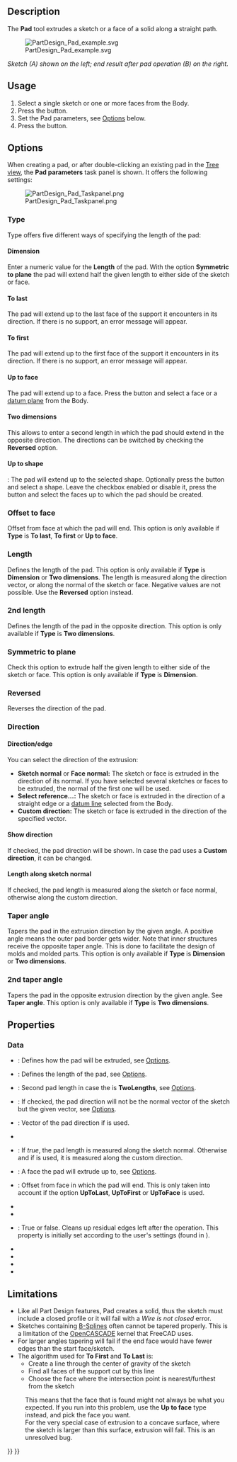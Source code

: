 <languages/>

{{Docnav
|[[PartDesign_CoordinateSystem|Create a local coordinate system]]
|[[PartDesign_Revolution|Revolution]]
|[[PartDesign_Workbench|PartDesign]]
|IconL=PartDesign_CoordinateSystem.svg
|IconR=PartDesign_Revolution.svg
|IconC=Workbench_PartDesign.svg
}}

{{GuiCommand
|Name=PartDesign Pad
|MenuLocation=Part Design → Create an additive feature → Pad
|Workbenches=[[PartDesign_Workbench|PartDesign]]
|SeeAlso=[[PartDesign_Pocket|PartDesign Pocket]]
}}

==Description==

The '''Pad''' tool extrudes a sketch or a face of a solid along a straight path.

[[File:PartDesign Pad example.svg|none]]

''Sketch (A) shown on the left; end result after pad operation (B) on the right.''

==Usage==

# Select a single sketch or one or more faces from the Body.
# Press the {{Button|[[Image:PartDesign_Pad.svg|16px]] [[PartDesign_Pad|Pad]]}} button.
# Set the Pad parameters, see [[#Options|Options]] below.
# Press the {{Button|OK}} button.

==Options==

When creating a pad, or after double-clicking an existing pad in the [[Tree_view|Tree view]], the '''Pad parameters''' task panel is shown. It offers the following settings:

[[Image:PartDesign_Pad_Taskpanel.png|frame|left]]

===Type===

Type offers five different ways of specifying the length of the pad:

====Dimension====

Enter a numeric value for the '''Length''' of the pad. With the option '''Symmetric to plane''' the pad will extend half the given length to either side of the sketch or face.

====To last====

The pad will extend up to the last face of the support it encounters in its direction. If there is no support, an error message will appear.

====To first====

The pad will extend up to the first face of the support it encounters in its direction. If there is no support, an error message will appear.

====Up to face====

The pad will extend up to a face. Press the {{Button|Select face}} button and select a face or a [[PartDesign_Plane|datum plane]] from the Body.

====Two dimensions====

This allows to enter a second length in which the pad should extend in the opposite direction. The directions can be switched by checking the '''Reversed''' option.

====Up to shape====

{{Version|1.0}}: The pad will extend up to the selected shape. Optionally press the {{Button|Select shape}} button and select a shape. Leave the {{Button|Select all faces}} checkbox enabled or disable it, press the {{Button|Select faces}} button and select the faces up to which the pad should be created.

=== Offset to face ===

Offset from face at which the pad will end. This option is only available if '''Type''' is '''To last''', '''To first''' or '''Up to face'''.

===Length===

Defines the length of the pad. This option is only available if '''Type''' is '''Dimension''' or '''Two dimensions'''. The length is measured along the direction vector, or along the normal of the sketch or face. Negative values are not possible. Use the '''Reversed''' option instead.

=== 2nd length ===

Defines the length of the pad in the opposite direction. This option is only available if '''Type''' is '''Two dimensions'''.

=== Symmetric to plane ===

Check this option to extrude half the given length to either side of the sketch or face. This option is only available if '''Type''' is '''Dimension'''.

=== Reversed ===

Reverses the direction of the pad.

===Direction===

==== Direction/edge ====

You can select the direction of the extrusion:

* '''Sketch normal''' or '''Face normal:''' The sketch or face is extruded in the direction of its normal. If you have selected several sketches or faces to be extruded, the normal of the first one will be used.
* '''Select reference...:''' The sketch or face is extruded in the direction of a straight edge or a [[PartDesign_Line|datum line]] selected from the Body.
* '''Custom direction:''' The sketch or face is extruded in the direction of the specified vector.

==== Show direction ==== 

If checked, the pad direction will be shown. In case the pad uses a '''Custom direction''', it can be changed.

==== Length along sketch normal ====

If checked, the pad length is measured along the sketch or face normal, otherwise along the custom direction.

=== Taper angle ===

Tapers the pad in the extrusion direction by the given angle. A positive angle means the outer pad border gets wider. Note that inner structures receive the opposite taper angle. This is done to facilitate the design of molds and molded parts. This option is only available if '''Type''' is '''Dimension''' or '''Two dimensions'''.

=== 2nd taper angle ===

Tapers the pad in the opposite extrusion direction by the given angle. See '''Taper angle'''. This option is only available if '''Type''' is '''Two dimensions'''.

==Properties==

===Data===

{{TitleProperty|Pad}}

* {{PropertyData|Type|Enumeration}}: Defines how the pad will be extruded, see [[#Options|Options]].
* {{PropertyData|Length|Length}}: Defines the length of the pad, see [[#Options|Options]].
* {{PropertyData|Length2|Length}}: Second pad length in case the {{PropertyData|Type}} is '''TwoLengths''', see [[#Options|Options]].
* {{PropertyData|Use Custom Vector|Bool}}: If checked, the pad direction will not be the normal vector of the sketch but the given vector, see [[#Options|Options]].
* {{PropertyData|Direction|Vector}}: Vector of the pad direction if {{PropertyData|Use Custom Vector}} is used.
* {{PropertyData|Reference Axis|LinkSub}}
* {{PropertyData|Along Sketch Normal|Bool}}: If ''true'', the pad length is measured along the sketch normal. Otherwise and if {{PropertyData|Use Custom Vector}} is used, it is measured along the custom direction.
* {{PropertyData|Up To Face|LinkSub}}: A face the pad will extrude up to, see [[#Options|Options]].
* {{PropertyData|Offset|Length}}: Offset from face in which the pad will end. This is only taken into account if the {{PropertyData|Type}} option '''UpToLast''', '''UpToFirst''' or '''UpToFace''' is used.
* {{PropertyData|Taper Angle|Angle}}
* {{PropertyData|Taper Angle2|Angle}}

{{TitleProperty|Part Design}}

* {{PropertyData|Refine|Bool}}: True or false. Cleans up residual edges left after the operation. This property is initially set according to the user's settings (found in {{MenuCommand|Preferences → Part Design → General → Model settings}}).

{{TitleProperty|Sketch Based}}

* {{PropertyData|Profile|LinkSub}}
* {{PropertyData|Midplane|Bool}}
* {{PropertyData|Reversed|Bool}}
* {{PropertyData|Allow Multi Face|Bool}}

==Limitations==

* Like all Part Design features, Pad creates a solid, thus the sketch must include a closed profile or it will fail with a ''Wire is not closed'' error.
* Sketches containing [[B-Splines|B-Splines]] often cannot be tapered properly. This is a limitation of the [[OpenCASCADE|OpenCASCADE]] kernel that FreeCAD uses.
* For larger angles tapering will fail if the end face would have fewer edges than the start face/sketch.
* The algorithm used for '''To First''' and '''To Last''' is:
** Create a line through the center of gravity of the sketch
** Find all faces of the support cut by this line
** Choose the face where the intersection point is nearest/furthest from the sketch
: This means that the face that is found might not always be what you expected. If you run into this problem, use the '''Up to face''' type instead, and pick the face you want.
: For the very special case of extrusion to a concave surface, where the sketch is larger than this surface, extrusion will fail. This is an unresolved bug.


{{Docnav
|[[PartDesign_CoordinateSystem|Create a local coordinate system]]
|[[PartDesign_Revolution|Revolution]]
|[[PartDesign_Workbench|PartDesign]]
|IconL=PartDesign_CoordinateSystem.svg
|IconR=PartDesign_Revolution.svg
|IconC=Workbench_PartDesign.svg
}}

{{PartDesign Tools navi{{#translation:}}}}
{{Userdocnavi{{#translation:}}}}